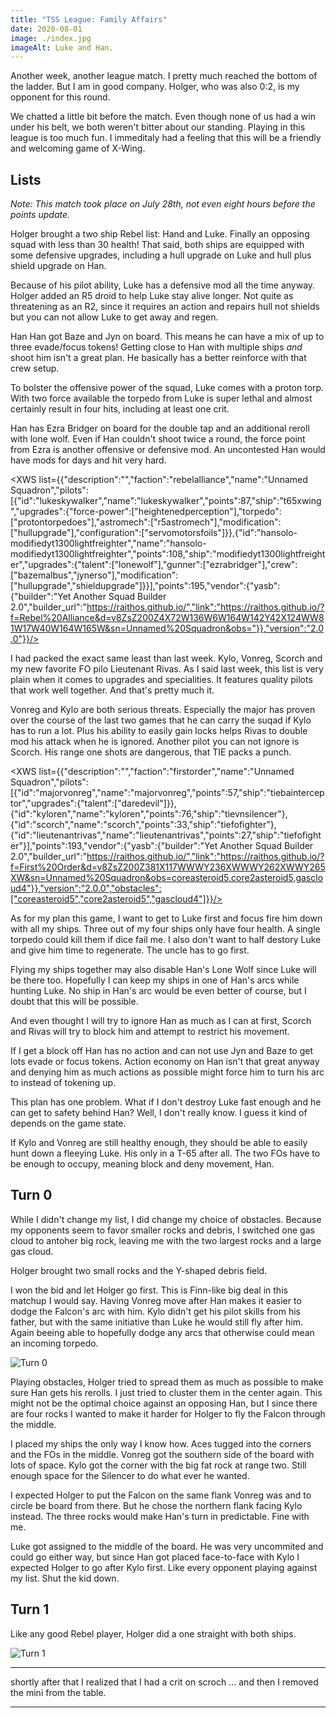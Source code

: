 ```yaml
---
title: "TSS League: Family Affairs"
date: 2020-08-01
image: ./index.jpg
imageAlt: Luke and Han.
---
```


Another week, another league match. I pretty much reached the bottom of the ladder. But I am in good company. Holger, who was also 0:2, is my opponent for this round.

We chatted a little bit before the match. Even though none of us had a win under his belt, we both weren't bitter about our standing. Playing in this league is too much fun. I immeditaly had a feeling that this will be a friendly and welcoming game of X-Wing.

## Lists

*Note: This match took place on July 28th, not even eight hours before the points update.*

Holger brought a two ship Rebel list: Hand and Luke. Finally an opposing squad with less than 30 health! That said, both ships are equipped with some defensive upgrades, including a hull upgrade on Luke and hull plus shield upgrade on Han.

Because of his pilot ability, Luke has a defensive mod all the time anyway. Holger added an R5 droid to help Luke stay alive longer. Not quite as threatening as an R2, since it requires an action and repairs hull not shields but you can not allow Luke to get away and regen.

Han Han got Baze and Jyn on board. This means he can have a mix of up to three evade/focus tokens! Getting close to Han with multiple ships *and* shoot him isn't a great plan. He basically has a better reinforce with that crew setup.

To bolster the offensive power of the squad, Luke comes with a proton torp. With two force available the torpedo from Luke is super lethal and almost certainly result in four hits, including at least one crit.

Han has Ezra Bridger on board for the double tap and an additional reroll with lone wolf. Even if Han couldn't shoot twice a round, the force point from Ezra is another offensive or defensive mod. An uncontested Han would have mods for days and hit very hard.

<XWS list={{"description":"","faction":"rebelalliance","name":"Unnamed Squadron","pilots":[{"id":"lukeskywalker","name":"lukeskywalker","points":87,"ship":"t65xwing","upgrades":{"force-power":["heightenedperception"],"torpedo":["protontorpedoes"],"astromech":["r5astromech"],"modification":["hullupgrade"],"configuration":["servomotorsfoils"]}},{"id":"hansolo-modifiedyt1300lightfreighter","name":"hansolo-modifiedyt1300lightfreighter","points":108,"ship":"modifiedyt1300lightfreighter","upgrades":{"talent":["lonewolf"],"gunner":["ezrabridger"],"crew":["bazemalbus","jynerso"],"modification":["hullupgrade","shieldupgrade"]}}],"points":195,"vendor":{"yasb":{"builder":"Yet Another Squad Builder 2.0","builder_url":"https://raithos.github.io/","link":"https://raithos.github.io/?f=Rebel%20Alliance&d=v8ZsZ200Z4X72W136W6W164W142Y42X124WW81W17W40W164W165W&sn=Unnamed%20Squadron&obs="}},"version":"2.0.0"}}/>

I had packed the exact same least than last week. Kylo, Vonreg, Scorch and my new favorite FO pilo Lieutenant Rivas. As I said last week, this list is very plain when it comes to upgrades and specialities. It features quality pilots that work well together. And that's pretty much it.

Vonreg and Kylo are both serious threats. Especially the major has proven over the course of the last two games that he can carry the suqad if Kylo has to run a lot. Plus his ability to easily gain locks helps Rivas to double mod his attack when he is ignored. Another pilot you can not ignore is Scorch. His range one shots are dangerous, that TIE packs a punch.

<XWS list={{"description":"","faction":"firstorder","name":"Unnamed Squadron","pilots":[{"id":"majorvonreg","name":"majorvonreg","points":57,"ship":"tiebainterceptor","upgrades":{"talent":["daredevil"]}},{"id":"kyloren","name":"kyloren","points":76,"ship":"tievnsilencer"},{"id":"scorch","name":"scorch","points":33,"ship":"tiefofighter"},{"id":"lieutenantrivas","name":"lieutenantrivas","points":27,"ship":"tiefofighter"}],"points":193,"vendor":{"yasb":{"builder":"Yet Another Squad Builder 2.0","builder_url":"https://raithos.github.io/","link":"https://raithos.github.io/?f=First%20Order&d=v8ZsZ200Z381X117WWWY236XWWWY262XWWY265XW&sn=Unnamed%20Squadron&obs=coreasteroid5,core2asteroid5,gascloud4"}},"version":"2.0.0","obstacles":["coreasteroid5","core2asteroid5","gascloud4"]}}/>

As for my plan this game, I want to get to Luke first and focus fire him down with all my ships. Three out of my four ships only have four health. A single torpedo could kill them if dice fail me. I also don't want to half destory Luke and give him time to regenerate. The uncle has to go first.

Flying my ships together may also disable Han's Lone Wolf since Luke will be there too. Hopefully I can keep my ships in one of Han's arcs while hunting Luke. No ship in Han's arc would be even better of course, but I doubt that this will be possible.

And even thought I will try to ignore Han as much as I can at first, Scorch and Rivas will try to block him and attempt to restrict his movement.

If I get a block off Han has no action and can not use Jyn and Baze to get lots evade or focus tokens. Action economy on Han isn't that great anyway and denying him as much actions as possible might force him to turn his arc to instead of tokening up.

This plan has one problem. What if I don't destroy Luke fast enough and he can get to safety behind Han? Well, I don't really know. I guess it kind of depends on the game state.

If Kylo and Vonreg are still healthy enough, they should be able to easily hunt down a fleeying Luke. His only in a T-65 after all. The two FOs have to be enough to occupy, meaning block and deny movement, Han.

## Turn 0

While I didn't change my list, I did change my choice of obstacles. Because my opponents seem to favor smaller rocks and debris, I switched one gas cloud to antoher big rock, leaving me with the two largest rocks and a large gas cloud.

Holger brought two small rocks and the Y-shaped debris field.

I won the bid and let Holger go first. This is Finn-like big deal in this matchup I would say. Having Vonreg move after Han makes it easier to dodge the Falcon's arc with him. Kylo didn't get his pilot skills from his father, but with the same initiative than Luke he would still fly after him. Again beeing able to hopefully dodge any arcs that otherwise could mean an incoming torpedo.

![Turn 0](./0.jpg)

Playing obstacles, Holger tried to spread them as much as possible to make sure Han gets his rerolls. I just tried to cluster them in the center again. This might not be the optimal choice against an opposing Han, but I since there are four rocks I wanted to make it harder for Holger to fly the Falcon through the middle.

I placed my ships the only way I know how. Aces tugged into the corners and the FOs in the middle. Vonreg got the southern side of the board with lots of space. Kylo got the corner with the big fat rock at range two. Still enough space for the Silencer to do what ever he wanted.

I expected Holger to put the Falcon on the same flank Vonreg was and to circle be board from there. But he chose the northern flank facing Kylo instead. The three rocks would make Han's turn in predictable. Fine with me.

Luke got assigned to the middle of the board. He was very uncommited and could go either way, but since Han got placed face-to-face with Kylo I expected Holger to go after Kylo first. Like every opponent playing against my list. Shut the kid down.

## Turn 1

Like any good Rebel player, Holger did a one straight with both ships.

![Turn 1](./1.jpg)

---

shortly after that I realized that I had a crit on scroch ... and then I removed the mini from the table.

---